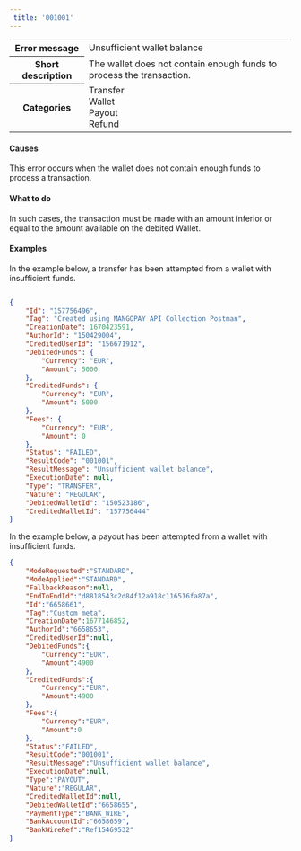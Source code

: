 ---  
 title: '001001'  
---  
  
<table>
    <tbody>
        <tr>
            <th class="header"><strong>Error message</strong></th>
            <td class="content">Unsufficient wallet balance</td>
        </tr>
        <tr>
            <th class="header"><strong>Short description</strong></th>
            <td class="content">The wallet does not contain enough funds to process the transaction.</td>
        </tr>
        <tr>
            <th class="header"><strong>Categories</strong></th>
            <td class="content">  
<div class="label">Transfer</div>  
<div class="label">Wallet</div>  
<div class="label">Payout</div>  
<div class="label">Refund</div>
</td>
        </tr>
    </tbody>
</table>  

#### Causes  

This error occurs when the wallet does not contain enough funds to process a transaction.  

#### What to do  

In such cases, the transaction must be made with an amount inferior or equal to the amount available on the debited Wallet.  

#### Examples  

In the example below, a transfer has been attempted from a wallet with insufficient funds.  
```json API Response

{
    "Id": "157756496",
    "Tag": "Created using MANGOPAY API Collection Postman",
    "CreationDate": 1670423591,
    "AuthorId": "150429004",
    "CreditedUserId": "156671912",
    "DebitedFunds": {
        "Currency": "EUR",
        "Amount": 5000
    },
    "CreditedFunds": {
        "Currency": "EUR",
        "Amount": 5000
    },
    "Fees": {
        "Currency": "EUR",
        "Amount": 0
    },
    "Status": "FAILED",
    "ResultCode": "001001",
    "ResultMessage": "Unsufficient wallet balance",
    "ExecutionDate": null,
    "Type": "TRANSFER",
    "Nature": "REGULAR",
    "DebitedWalletId": "150523186",
    "CreditedWalletId": "157756444"
}
```  

In the example below, a payout has been attempted from a wallet with insufficient funds.  
```json API Response
{
    "ModeRequested":"STANDARD",
    "ModeApplied":"STANDARD",
    "FallbackReason":null,
    "EndToEndId":"d8818543c2d84f12a918c116516fa87a",
    "Id":"6658661",
    "Tag":"Custom meta",
    "CreationDate":1677146852,
    "AuthorId":"6658653",
    "CreditedUserId":null,
    "DebitedFunds":{
        "Currency":"EUR",
        "Amount":4900
    },
    "CreditedFunds":{
        "Currency":"EUR",
        "Amount":4900
    },
    "Fees":{
        "Currency":"EUR",
        "Amount":0
    },
    "Status":"FAILED",
    "ResultCode":"001001",
    "ResultMessage":"Unsufficient wallet balance",
    "ExecutionDate":null,
    "Type":"PAYOUT",
    "Nature":"REGULAR",
    "CreditedWalletId":null,
    "DebitedWalletId":"6658655",
    "PaymentType":"BANK_WIRE",
    "BankAccountId":"6658659",
    "BankWireRef":"Ref15469532"
}
```